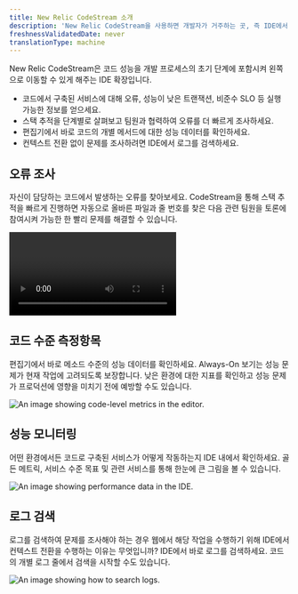 ```yaml
---
title: New Relic CodeStream 소개
description: 'New Relic CodeStream을 사용하면 개발자가 거주하는 곳, 즉 IDE에서 프로덕션 원격 측정에 액세스할 수 있습니다.'
freshnessValidatedDate: never
translationType: machine
---
```





New Relic CodeStream은 코드 성능을 개발 프로세스의 초기 단계에 포함시켜 왼쪽으로 이동할 수 있게 해주는 IDE 확장입니다.

* 코드에서 구축된 서비스에 대해 오류, 성능이 낮은 트랜잭션, 비준수 SLO 등 실행 가능한 정보를 얻으세요.
* 스택 추적을 단계별로 살펴보고 팀원과 협력하여 오류를 더 빠르게 조사하세요.
* 편집기에서 바로 코드의 개별 메서드에 대한 성능 데이터를 확인하세요.
* 컨텍스트 전환 없이 문제를 조사하려면 IDE에서 로그를 검색하세요.

## 오류 조사

자신이 담당하는 코드에서 발생하는 오류를 찾아보세요. CodeStream을 통해 스택 추적을 빠르게 진행하면 자동으로 올바른 파일과 줄 번호를 찾은 다음 관련 팀원을 토론에 참여시켜 가능한 한 빨리 문제를 해결할 수 있습니다.

<Video
  type="wistia"
  id="l65l4cqqhd"
/>

## 코드 수준 측정항목

편집기에서 바로 메소드 수준의 성능 데이터를 확인하세요. Always-On 보기는 성능 문제가 현재 작업에 고려되도록 보장합니다. 낮은 환경에 대한 지표를 확인하고 성능 문제가 프로덕션에 영향을 미치기 전에 예방할 수도 있습니다.

<img
  title="Code-Level Metrics"
  alt="An image showing code-level metrics in the editor."
  src={codestreamVscClm}
/>

## 성능 모니터링

어떤 환경에서든 코드로 구축된 서비스가 어떻게 작동하는지 IDE 내에서 확인하세요. 골든 메트릭, 서비스 수준 목표 및 관련 서비스를 통해 한눈에 큰 그림을 볼 수 있습니다.

<img
  title="Performance data for your services"
  alt="An image showing performance data in the IDE."
  src={codestreamO11y}
/>

## 로그 검색

로그를 검색하여 문제를 조사해야 하는 경우 웹에서 해당 작업을 수행하기 위해 IDE에서 컨텍스트 전환을 수행하는 이유는 무엇입니까? IDE에서 바로 로그를 검색하세요. 코드의 개별 로그 줄에서 검색을 시작할 수도 있습니다.

<img
  title="Searching logs from your IDE."
  alt="An image showing how to search logs."
  src={codestreamLogSearch}
/>